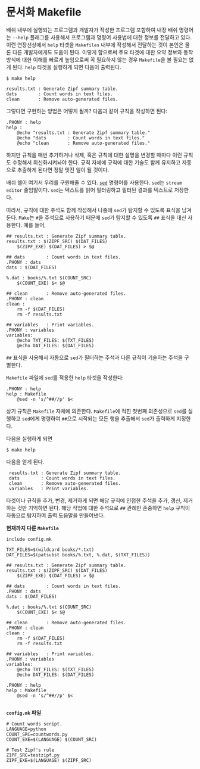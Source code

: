 

# 문서화 Makefile {#make-self-doc}

배쉬 내부에 실행되는 프로그램과 
개발자가 작성한 프로그램 포함하여 내장 배쉬 명령어는 
`--help` 플래그를 사용해서 프로그램과 명령어 사용법에 대한 정보를 전달하고 있다.
이런 연장선상에서 `help` 타겟을 `Makefiles` 내부에 작성해서 전달하는 것이
본인은 물론 다른 개발자에게도 도움이 된다.
이렇게 함으로써 주요 타겟에 대한 요약 정보와 동작방식에 대한 이해를 빠르게 높임으로써
꼭 필요하지 않는 경우 `Makefile`을 볼 필요는 없게 된다.
`help` 타겟을 실행하게 되면 다음이 출력된다. 

```
$ make help

results.txt : Generate Zipf summary table.
dats        : Count words in text files.
clean       : Remove auto-generated files.
```

그렇다면 구현하는 방법은 어떻게 될까? 다음과 같이 규칙을 작성하면 된다:

```
.PHONY : help
help :
	@echo "results.txt : Generate Zipf summary table."
	@echo "dats        : Count words in text files."
	@echo "clean       : Remove auto-generated files."
```

하지만 규칙을 매번 추가하거나 삭제, 혹은 규칙에 대한 설명을 변경할 때마다
이런 규칙도 수정해서 최신화시켜놔야 한다.
규칙 자체에 규칙에 대한 기술도 함께 유지하고 자동으로 추출하게 된다면 
정말 멋진 일이 될 것이다.

배쉬 쉘이 여기서 우리를 구원해줄 수 있다.
[`sed`][sed-docs] 명령어를 사용한다. `sed`는 `stream editor` 줄임말이다.
`sed`는 텍스트를 읽어 필터링하고 필터된 결과를 텍스트로 저장한다.

따라서, 규칙에 대한 주석도 함께 작성해서 나중에 
`sed`가 탐지할 수 있도록 표식을 남겨둔다.
`Make`는 `#`을 주석으로 사용하기 때문에 `sed`가 탐지할 수 있도록
`##` 표식을 대신 사용한다. 예를 들어,

```
## results.txt : Generate Zipf summary table.
results.txt : $(ZIPF_SRC) $(DAT_FILES)
	$(ZIPF_EXE) $(DAT_FILES) > $@

## dats        : Count words in text files.
.PHONY : dats
dats : $(DAT_FILES)

%.dat : books/%.txt $(COUNT_SRC)
	$(COUNT_EXE) $< $@

## clean       : Remove auto-generated files.
.PHONY : clean
clean :
	rm -f $(DAT_FILES)
	rm -f results.txt

## variables   : Print variables.
.PHONY : variables
variables:
	@echo TXT_FILES: $(TXT_FILES)
	@echo DAT_FILES: $(DAT_FILES)
```

`##` 표식을 사용해서 자동으로 `sed`가 필터하는 주석과 다른 규칙이 기술하는 주석을 
구별한다.

`Makefile` 파일에 `sed`를 적용한 `help` 타겟을 작성한다:


```
.PHONY : help
help : Makefile
	@sed -n 's/^##//p' $<
```

상기 규칙은 `Makefile` 자체에 의존한다.
`Makefile`에 적힌 첫번째 의존성으로 `sed`를 실행하고 `sed`에게 명령하여
`##`으로 시작되는 모든 행을 추출해서 `sed`가 출력하게 지정한다.

다음을 실행하게 되면

```
$ make help
```

다음을 얻게 된다.

```
 results.txt : Generate Zipf summary table.
 dats        : Count words in text files.
 clean       : Remove auto-generated files.
 variables   : Print variables.
```

타겟이나 규칙을 추가, 변경, 제거하게 되면
해당 규칙에 인접한 주석을 추가, 갱신, 제거하는 것만 기억하면 된다.
해당 작업에 대한 주석으로 `##` 관례만 존중하면 `help` 규칙이 자동으로 탐지하여
출력 도움말을 만들어낸다.


::: {#make-self-doc .rmdcaution}

**현재까지 다룬 `Makefile`**

```
include config.mk

TXT_FILES=$(wildcard books/*.txt)
DAT_FILES=$(patsubst books/%.txt, %.dat, $(TXT_FILES))

## results.txt : Generate Zipf summary table.
results.txt : $(ZIPF_SRC) $(DAT_FILES)
	$(ZIPF_EXE) $(DAT_FILES) > $@

## dats        : Count words in text files.
.PHONY : dats
dats : $(DAT_FILES)

%.dat : books/%.txt $(COUNT_SRC)
	$(COUNT_EXE) $< $@

## clean       : Remove auto-generated files.
.PHONY : clean
clean :
	rm -f $(DAT_FILES)
	rm -f results.txt

## variables   : Print variables.
.PHONY : variables
variables:
	@echo TXT_FILES: $(TXT_FILES)
	@echo DAT_FILES: $(DAT_FILES)

.PHONY : help
help : Makefile
	@sed -n 's/^##//p' $<


```

**`config.mk` 파일**

```
# Count words script.
LANGUAGE=python
COUNT_SRC=countwords.py
COUNT_EXE=$(LANGUAGE) $(COUNT_SRC)

# Test Zipf's rule
ZIPF_SRC=testzipf.py
ZIPF_EXE=$(LANGUAGE) $(ZIPF_SRC)

```

:::


[sed-docs]: https://www.gnu.org/software/sed/


